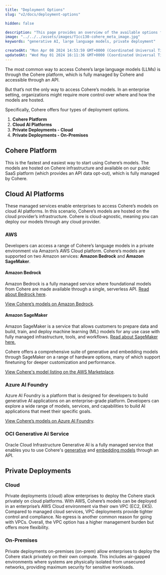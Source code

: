 ```yaml
---
title: "Deployment Options"
slug: "v2/docs/deployment-options"

hidden: false

description: "This page provides an overview of the available options for deploying Cohere's models."
image: "../../../assets/images/f1cc130-cohere_meta_image.jpg"  
keywords: "generative AI, large language models, private deployment"

createdAt: "Mon Apr 08 2024 14:53:59 GMT+0000 (Coordinated Universal Time)"
updatedAt: "Wed May 01 2024 16:11:36 GMT+0000 (Coordinated Universal Time)"
---
```

The most common way to access Cohere’s large language models (LLMs) is through the Cohere platform, which is fully managed by Cohere and accessible through an API.

But that’s not the only way to access Cohere’s models. In an enterprise setting, organizations might require more control over where and how the models are hosted.

Specifically, Cohere offers four types of deployment options.
1. **Cohere Platform**
2. **Cloud AI Platforms**
3. **Private Deployments - Cloud**
4. **Private Deployments - On-Premises**

## Cohere Platform

This is the fastest and easiest way to start using Cohere’s models. The models are hosted on Cohere infrastructure and available on our public SaaS platform (which provides an API data opt-out), which is fully managed by Cohere.

## Cloud AI Platforms

These managed services enable enterprises to access Cohere’s models on cloud AI platforms. In this scenario, Cohere’s models are hosted on the cloud provider’s infrastructure. Cohere is cloud-agnostic, meaning you can deploy our models through any cloud provider.

### AWS

Developers can access a range of Cohere’s language models in a private environment via Amazon’s AWS Cloud platform. Cohere’s models are supported on two Amazon services: **Amazon Bedrock** and **Amazon SageMaker**.

#### Amazon Bedrock

Amazon Bedrock is a fully managed service where foundational models from Cohere are made available through a single, serverless API. [Read about Bedrock here](http://docs.aws.amazon.com/bedrock).

[View Cohere’s models on Amazon Bedrock](https://aws.amazon.com/bedrock/cohere/).

#### Amazon SageMaker

Amazon SageMaker is a service that allows customers to prepare data and build, train, and deploy machine learning (ML) models for any use case with fully managed infrastructure, tools, and workflows. [Read about SageMaker here.](https://aws.amazon.com/pm/sagemaker/)

Cohere offers a comprehensive suite of generative and embedding models through SageMaker on a range of hardware options, many of which support finetuning for deeper customization and performance.

[View Cohere's model listing on the AWS Marketplace](https://aws.amazon.com/marketplace/seller-profile?id=87af0c85-6cf9-4ed8-bee0-b40ce65167e0).

### Azure AI Foundry

Azure AI Foundry is a platform that is designed for developers to build generative AI applications on an enterprise-grade platform. Developers can explore a wide range of models, services, and capabilities to build AI applications that meet their specific goals.

[View Cohere’s models on Azure AI Foundry](https://learn.microsoft.com/en-us/azure/ai-studio/how-to/deploy-models-cohere-command).

### OCI Generative AI Service

Oracle Cloud Infrastructure Generative AI is a fully managed service that enables you to use Cohere's [generative](https://docs.oracle.com/en-us/iaas/Content/generative-ai/generate-models.htm) and [embedding models](https://docs.oracle.com/en-us/iaas/Content/generative-ai/embed-models.htm) through an API.

## Private Deployments

### Cloud

Private deployments (cloud) allow enterprises to deploy the Cohere stack privately on cloud platforms. With AWS, Cohere’s models can be deployed in an enterprise’s AWS Cloud environment via their own VPC (EC2, EKS). Compared to managed cloud services, VPC deployments provide tighter control and compliance. No egress is another common reason for going with VPCs. Overall, the VPC option has a higher management burden but offers more flexibility.

### On-Premises

Private deployments on-premises (on-prem) allow enterprises to deploy the Cohere stack privately on their own compute. This includes air-gapped environments where systems are physically isolated from unsecured networks, providing maximum security for sensitive workloads.